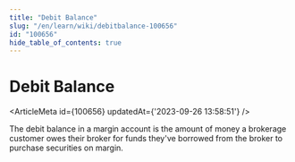 ```yaml
---
title: "Debit Balance"
slug: "/en/learn/wiki/debitbalance-100656"
id: "100656"
hide_table_of_contents: true
---
```



# Debit Balance

<ArticleMeta id={100656} updatedAt={'2023-09-26 13:58:51'} />
<div className='border-solid border-b border-t-0 my-4 border-[var(--ifm-color-gray-300)]' />

The debit balance in a margin account is the amount of money a brokerage customer owes their broker for funds they've borrowed from the broker to purchase securities on margin.
